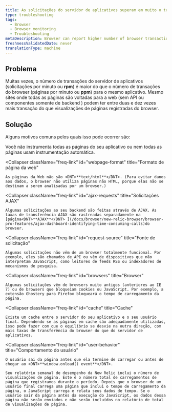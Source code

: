 ```yaml
---
title: As solicitações do servidor de aplicativos superam em muito o tráfico do PageView do browser
type: troubleshooting
tags:
  - Browser
  - Browser monitoring
  - Troubleshooting
metaDescription: Browser can report higher number of browser transactions (PPM) than are reported by APM or other monitoring services.
freshnessValidatedDate: never
translationType: machine
---
```


## Problema

Muitas vezes, o número de transações do servidor de aplicativos (solicitações por minuto ou <DNT>**rpm**</DNT>) é maior do que o número de transações do browser (páginas por minuto ou <DNT>**ppm**</DNT>) para o mesmo aplicativo. Mesmo sites onde todas as páginas são voltadas para a web (sem API ou componentes somente de backend ) podem ter entre duas e dez vezes mais transação do que visualizações de páginas registradas do browser.

## Solução

Alguns motivos comuns pelos quais isso pode ocorrer são:

<CollapserGroup>
  <Collapser
    className="freq-link"
    id="instrumentation"
    title="Instrumentação"
  >
    Você não instrumenta todas as páginas do seu aplicativo ou nem todas as páginas usam instrumentação automática.
  </Collapser>

  <Collapser
    className="freq-link"
    id="webpage-format"
    title="Formato de página da web"
  >
    As páginas da Web não são <DNT>**text/html**</DNT>. (Para evitar danos aos dados, o browser não utiliza páginas não HTML, porque elas não se destinam a serem analisadas por um browser.)
  </Collapser>

  <Collapser
    className="freq-link"
    id="ajax-requests"
    title="Solicitações AJAX"
  >
    Algumas solicitações ao seu backend são feitas através de AJAX. As taxas de transferência AJAX são rastreadas separadamente na [página<DNT>**AJAX**</DNT> ](/docs/browser/new-relic-browser/browser-pro-features/ajax-dashboard-identifying-time-consuming-calls)do browser.
  </Collapser>

  <Collapser
    className="freq-link"
    id="request-source"
    title="Fonte de solicitação"
  >
    Algumas solicitações não vêm de um browser totalmente funcional. Por exemplo, eles são chamados de API ou vêm de dispositivos que não interpretam JavaScript, como leitores de feeds RSS ou indexadores de mecanismos de pesquisa.
  </Collapser>

  <Collapser
    className="freq-link"
    id="browsers"
    title="Browser"
  >
    Algumas solicitações vêm de browsers muito antigos (anteriores ao IE 7) ou de browsers que bloqueiam cookies ou JavaScript. Por exemplo, a extensão Ghostery para Firefox bloqueará o tempo de carregamento da página.
  </Collapser>

  <Collapser
    className="freq-link"
    id="cache"
    title="Cache"
  >
    Existe um cache entre o servidor do seu aplicativo e o seu usuário final. Dependendo se as páginas em cache são adequadamente utilizadas, isso pode fazer com que o equilíbrio se desvie na outra direção, com mais taxas de transferência do browser do que do servidor de aplicativos.
  </Collapser>

  <Collapser
    className="freq-link"
    id="user-behavior"
    title="Comportamento do usuário"
  >
    O usuário sai da página antes que ela termine de carregar ou antes de chegar ao <DNT>**window.onload() event**</DNT>.

    Seu relatório semanal de desempenho da New Relic inclui o número de visualizações de página. Este é o número total de carregamentos de página que registramos durante o período. Depois que o browser de um usuário final carrega uma página que inclui o tempo de carregamento da página, o JavaScript carrega e relata seus dados de tempo. Se o usuário sair da página antes da execução do JavaScript, os dados dessa página não serão enviados e não serão incluídos no relatório de total de visualizações de página.
  </Collapser>
</CollapserGroup>
